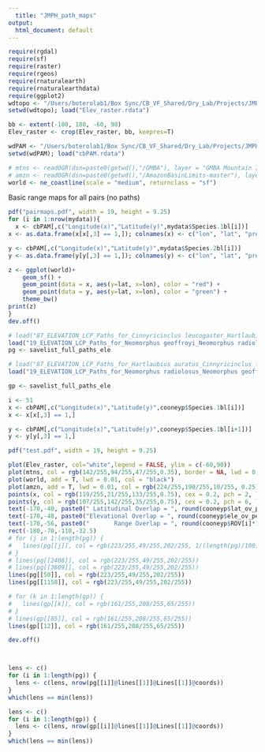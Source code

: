 ```yaml
---
  title: "JMPH_path_maps"
output:
  html_document: default
---
```


```r
require(rgdal)
require(sf)
require(raster)
require(rgeos)
require(rnaturalearth)
require(rnaturalearthdata)
require(ggplot2)
wdtopo <- "/Users/boterolab1/Box Sync/CB_VF_Shared/Dry_Lab/Projects/JMPH/PREP/Topo/Data"
setwd(wdtopo); load("Elev_raster.rdata")

bb <- extent(-180, 180, -60, 90)
Elev_raster <- crop(Elev_raster, bb, keepres=T)

wdPAM <- "/Users/boterolab1/Box Sync/CB_VF_Shared/Dry_Lab/Projects/JMPH/PREP/PAM/Data"
setwd(wdPAM); load("cbPAM.rdata")

# mtns <- readOGR(dsn=paste0(getwd(),"/GMBA"), layer = "GMBA Mountain Inventory_v1.2-World", verbose = FALSE)
# amzn <- readOGR(dsn=paste0(getwd(),"/AmazonBasinLimits-master"), layer = "amazon_sensulatissimo_gmm_v1", verbose = FALSE)
world <- ne_coastline(scale = "medium", returnclass = "sf")


```

Basic range maps for all pairs (no paths)
```r
pdf("pairmaps.pdf", width = 19, height = 9.25)
for (i in 1:nrow(mydata)){
  x <- cbPAM[,c("Longitude(x)","Latitude(y)",mydata$Species.1bl[i])]
x <- as.data.frame(x[x[,3] == 1,]); colnames(x) <- c("lon", "lat", "pres")

y <- cbPAM[,c("Longitude(x)","Latitude(y)",mydata$Species.2bl[i])]
y <- as.data.frame(y[y[,3] == 1,]); colnames(y) <- c("lon", "lat", "pres")

z <- ggplot(world)+
    geom_sf() + 
    geom_point(data = x, aes(y=lat, x=lon), color = "red") + 
    geom_point(data = y, aes(y=lat, x=lon), color = "green") +
    theme_bw()
print(z)
}
dev.off()

```





```r
# load("87_ELEVATION_LCP_Paths_for_Cinnyricinclus leucogaster_Hartlaubius auratus_origin_1_to_5000.rdata")
load("19_ELEVATION_LCP_Paths_for_Neomorphus geoffroyi_Neomorphus radiolosus_origin_1_to_5000.rdata")
pg <- savelist_full_paths_ele

# load("87_ELEVATION_LCP_Paths_for_Hartlaubius auratus_Cinnyricinclus leucogaster_origin_1_to_5000.rdata")
load("19_ELEVATION_LCP_Paths_for_Neomorphus radiolosus_Neomorphus geoffroyi_origin_1_to_5000.rdata")

gp <- savelist_full_paths_ele
```

```r
i <- 51
x <- cbPAM[,c("Longitude(x)","Latitude(y)",cooneyp$Species.1bl[i])]
x <- x[x[,3] == 1,]

y <- cbPAM[,c("Longitude(x)","Latitude(y)",cooneyp$Species.1bl[i+1])]
y <- y[y[,3] == 1,]

pdf("test.pdf", width = 19, height = 9.25)

plot(Elev_raster, col="white",legend = FALSE, ylim = c(-60,90))
plot(mtns, col = rgb(142/255,94/255,47/255,0.35), border = NA, lwd = 0.0001, add = T)
plot(world, add = T, lwd = 0.01, col = "black")
plot(amzn, add = T, lwd = 0.01, col = rgb(224/255,190/255,10/255, 0.25), border = NA)
points(x, col = rgb(119/255,21/255,133/255,0.75), cex = 0.2, pch = 2, lwd = 0.01)
points(y, col = rgb(107/255,142/255,35/255,0.75), cex = 0.2, pch = 6, lwd = 0.01)
text(-170,-40, paste0(" Latitudinal Overlap = ", round(cooneyp$lat_ov_perc_smrnge[i]*100, 2), "%"), pos=4)
text(-170,-48, paste0("Elevational Overlap = ", round(cooneyp$ele_ov_perc_smrnge[i]*100, 2), "%"), pos=4)
text(-170,-56, paste0("       Range Overlap = ", round(cooneyp$ROV[i]*100,2), "%"), pos=4)
rect(-180,-70,-110,-32.5)
# for (j in 1:length(pg)) {
#   lines(pg[[j]], col = rgb(223/255,49/255,202/255, 1/(length(pg)/100)))
# }
# lines(pg[[2408]], col = rgb(223/255,49/255,202/255))
# lines(pg[[3609]], col = rgb(223/255,49/255,202/255))
lines(pg[[50]], col = rgb(223/255,49/255,202/255))
lines(pg[[1158]], col = rgb(223/255,49/255,202/255))

# for (k in 1:length(gp)) {
#   lines(gp[[k]], col = rgb(161/255,208/255,65/255))
# }
# lines(gp[[85]], col = rgb(161/255,208/255,65/255))
lines(gp[[12]], col = rgb(161/255,208/255,65/255))

dev.off()



lens <- c()
for (i in 1:length(pg)) {
  lens <- c(lens, nrow(pg[[i]]@lines[[1]]@Lines[[1]]@coords))
}
which(lens == min(lens))

lens <- c()
for (i in 1:length(gp)) {
  lens <- c(lens, nrow(gp[[i]]@lines[[1]]@Lines[[1]]@coords))
}
which(lens == min(lens))
```

